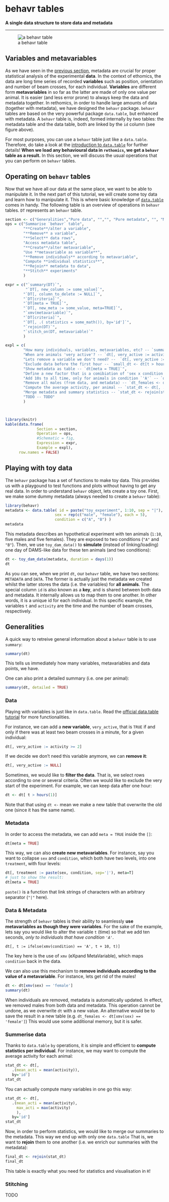 # behavr tables{#behavr -}


**A single data structure to store data and metadata**

---------------------------

![a behavr table](assets/behavr.png)

## Variables and metavariables{-}

As we have seen in the [previous section](metadata.html), metadata are crucial for proper statistical analysis of the experimental **data**. In the context of ethomics, the data are long time series of recorded **variables** such as position, orientation and number of beam crosses, for each individual.
**Variables** are different form **metavariables** in so far as the latter are made of only one value per animal.
It is easier (and less error prone) to always keep the data and metadata together.
In rethomics, in order to handle large amounts of data (together with metadata), we have designed the `behavr` package.
`behavr` tables are based on the very powerful package `data.table`, but enhanced with metadata.
A `behavr` table is, indeed, formed internally by two tables: the metadata table and the data table, both are linked by the `id` column (see figure above).

For most purposes, you can use a `behavr` table just like a `data.table`.
Therefore, do take a look at the [introduction to `data.table`](https://cran.r-project.org/web/packages/data.table/vignettes/datatable-intro.html) for further details!
**When we load any behavioural data in `rethomics`, we get a `behavr` table as a result.**
In this section, we will discuss the usual operations that you can perform on `behavr` tables.



## Operating on `behavr` tables{-}

Now that we have all our data at the same place, we want to be able to manipulate it.
In the next part of this tutorial, we will create some toy data and learn how to manipulate it.
This is where basic knowledge of [`data.table`](https://cran.r-project.org/web/packages/data.table/vignettes/datatable-intro.html) comes in handy. 
The following table is an overview of operations in `behavr` tables.
`DT` represents an `behavr` table.

```r

section <- c("Generalities","Pure data", "","", "Pure metadata", "", "Meta & data", "", "Summarise", "", "Advanced")
ops = c("Summarise `behavr` table",
        "**Create**/alter a variable",
        "**Remove** a variable",
        "**Select** data rows",
        "Access metadata table",
        "**Create**/alter metavariable",
        "Use **metavariable as variable**",
        "**Remove individuals** according to metavariable",
        "Compute **individual statistics**",
        "**Rejoin** metadata to data",
        "**Stitch** experiments"
        )

expr = c("`summary(DT)`",
         "`DT[, new_column := some_value]`",
        "`DT[, column_to_delete := NULL]`",
        "`DT[criteria]`",
        "`DT[meta = TRUE]`",
        "`DT[, new_meta := some_value, meta=TRUE]`",
        "`xmv(metavariable)`",
        "`DT[criteria]`",
        "`DT[, .( statistics = some_math()), by='id']`",
        "`rejoin(DT)`",
        "`stitch_on(DT, metavariable)`"
        )

expl = c(
        "How many individuals, variables, metavariables, etc? -- `summary(dt)`",
        "When are animals 'very active'? -- `dt[, very_active := activity >= 2]`",
        "Lets remove a variable we don't need? --  `dt[, very_active := NULL]`",
        "Exclude data before the first hour -- `small_dt <- dt[t > hours(1)]`",
        "Show metadata as table -- `dt[meta = TRUE]`",
        "Define a new factor that is a comibiation of 'sex x condition' -- `dt[, treatment := paste(sex, condition, sep='|'), meta=T]`",
        "Add 10s to all time, only for animals in condition `'A'` -- `dt[, t := ifelse(xmv(condition) == 'A', t + 10, t)]`",
        "Remove all males (from data, and metadata) -- `dt_females <- dt[xmv(sex) == 'females']`",
        "Compute the average activity, per animal -- `stat_dt <- dt[, .(mean_acti = mean(active)), by='id']`",
        "Merge metadata and summary statistics -- `stat_dt <- rejoin(stat_dt)`",
        "TODO -- TODO"
        )



library(knitr)
kable(data.frame(
              Section = section,
              Operation = ops,
              #Schematic = fig, 
              Expression = expr,
              Example = expl),
      row.names = FALSE)
```


## Playing with toy data{-}

The `behavr` package has a set of functions to make toy data. This provides us with a playgound to test functions and plots without having to get any real data.
In order to understand `behavr` object, lets create a toy one.
First, we make some dummy metadata (always needed to create a `behavr` table):

```r
library(behavr)
metadata <- data.table( id = paste("toy_experiment", 1:10, sep = "|"),
                      sex = rep(c("male", "female"), each = 5),
                      condition = c("A", "B") )
metadata
```
This metadata describes an hypothetical experiment with ten animals (`1:10`, five males and  five females).
They are exposed to two conditions (`"A"` and `"B"`).
Then, we use `toy_dam_data()` to **simulate** (instead of linking/loading) one day of DAMS-like data for these ten animals (and two conditions):

```r
dt <- toy_dam_data(metadata, duration = days(1))
dt
```
As you can see, when we print `dt`, our `behavr` table, we have two sections: `METADATA` and `DATA`.
The former is actually just the metadata we created whilst the latter stores the data (i.e. the variables) for **all animals**. 
The special column `id` is also known as a **key**, and is shared between both data and metadata. 
It internally allows us to map them to one another.
In other words, it is a unique id for each individual.
In this specific example, the variables `t` and  `activity` are the time and the number of beam crosses, respectively.

## Generalities{-}
A quick way to retreive general information about a `behavr` table is to use `summary`:

```r
summary(dt)
```
This tells us immediately how many variables, metavariables and data points, we have.

One can also print a detailed summary (i.e. one per animal):

```r
summary(dt, detailed = TRUE)
```
### Data{-}
Playing with variables is just like in `data.table`.
Read the [official data.table tutorial](https://cran.r-project.org/web/packages/data.table/vignettes/datatable-intro.html) for more functionalities.

For instance, we can add a **new variable**, `very_active`, that is `TRUE` if and only if
there was at least two beam crosses in a minute, for a given individual:

```r
dt[, very_active := activity >= 2]
```

If we decide we don't need this variable anymore, we can **remove it**:


```r
dt[, very_active := NULL]
```


Sometimes, we would like to **filter the data**. That is, we select rows according to one or several criteria.
Often we would like to exclude the very start of the experiment. For example, we can keep data after one hour:

```r
dt <- dt[ t > hours(1)]
```

Note that that using `dt <-` mean we make a new table that overwrite the old one (since it has the same name).

### Metadata{-}

In order to access the metadata, we can add `meta = TRUE` inside the `[]`:

```r
dt[meta = TRUE]
```

This way, we can also **create new metavariables**.
For instance, say you want to collapse `sex` and `condition`, which both have two levels, into one `treatment`, with four levels:

```r
dt[, treatment := paste(sex, condition, sep='|'), meta=T]
# just to show the result:
dt[meta = TRUE]
```

`paste()` is a function that link strings of characters with an arbitrary separator (`"|"` here).

### Data & Metadata {-}

The strength of `behavr` tables is their ability to seamlessly **use metavariables as though they were variables**.
For the sake of the example, lets say you would like to alter the variable `t` (time) so that we add ten seconds, *only to individuals that have condition `'A'`*.

```
dt[, t := ifelse(xmv(condition) == 'A', t + 10, t)]
```

The key here is the use of `xmv` (eXpand MetaVariable), which maps `condition` back in the data.

We can also use this mechanism to **remove individuals according to the value of a metavariable**.
For instance, lets get rid of the males!
```r
dt <- dt[xmv(sex) == 'female']
summary(dt)
```
When individuals are removed, metadata is automatically updated. 
In effect, we removed males from both data and metadata. 
This operation cannot be undone, as we overwrite `dt` with a new value.
An alternative would be to save the result in a new table (e.g. `dt_females <- dt[xmv(sex) == 'female']`)
This would use some additional memory, but it is safer.

### Summerise data{-}

Thanks to `data.table` `by` operations, it is simple and efficient to **compute statistics per individual**.
For instance, we may want to compute the average activity for each animal:


```r
stat_dt <- dt[,
   .(mean_acti = mean(activity)),
   by='id']
stat_dt
```
You can actually compute many variables in one go this way:
```r
stat_dt <- dt[,
   .(mean_acti = mean(activity),
     max_acti = max(activity)
     ),
   by='id']
stat_dt
```

Now, in order to perform statistics, we would like to merge our summaries to the metadata. 
This way we end up with only one `data.table`
That is, we want to **rejoin** them to one another (i.e. we enrich our summaries with the metadata):

```r
final_dt <- rejoin(stat_dt)
final_dt
```


This table is exactly what you need for statistics and visualisation in `R`!


### Stitching{-}

TODO


